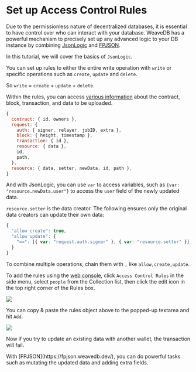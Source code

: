 
# Set up Access Control Rules

 Due to the permissionless nature of decentralized databases, it is essential to have control over who can interact with your database. WeaveDB has a powerful mechanism to precisely set up any advanced logic to your DB instance by combining [JsonLogic](https://jsonlogic.com/) and [FPJSON](https://fpjson.weavedb.dev).

In this tutorial, we will cover the basics of `JsonLogic`.

You can set up rules to either the entire write operation with `write` or specific operations such as `create`, `update` and `delete`.

So `write` = `create` + `update` + `delete`.

Within the rules, you can access [various information](/permissions/rules#preset-variables) about the contract, block, transaction, and data to be uploaded.

```js copy
{
  contract: { id, owners },
  request: {
    auth: { signer, relayer, jobID, extra },
    block: { height, timestamp },
    transaction: { id },
    resource: { data },
    id,
    path,
  },
  resource: { data, setter, newData, id, path },
}
```

And with JsonLogic, you can use `var` to access variables, such as `{var: "resource.newData.user"}` to access the `user` field of the newly updated data.

`resource.setter` is the data creator. The following ensures only the original data creators can update their own data:

```js copy
{
  "allow create": true,
  "allow update": {
    "==": [{ var: "request.auth.signer" }, { var: "resource.setter" }]
  }
}
```

To combine multiple operations, chain them with `,` like `allow,create,update`.

To add the rules using the [web console](https://console.weavedb.dev/), click `Access Control Rules` in the side menu, select `people` from the Collection list, then click the edit icon in the top right corner of the Rules box.

![](/img/quick-start-1.png)

 You can copy & paste the rules object above to the popped-up textarea and hit `Add`.
 
![](/img/quick-start-2.png)

Now if you try to update an existing data with another wallet, the transaction will fail.

<Callout type="info" emoji="💡">
With [FPJSON](https://fpjson.weavedb.dev/), you can do powerful tasks such as mutating the updated data and adding extra fields.
</Callout>
